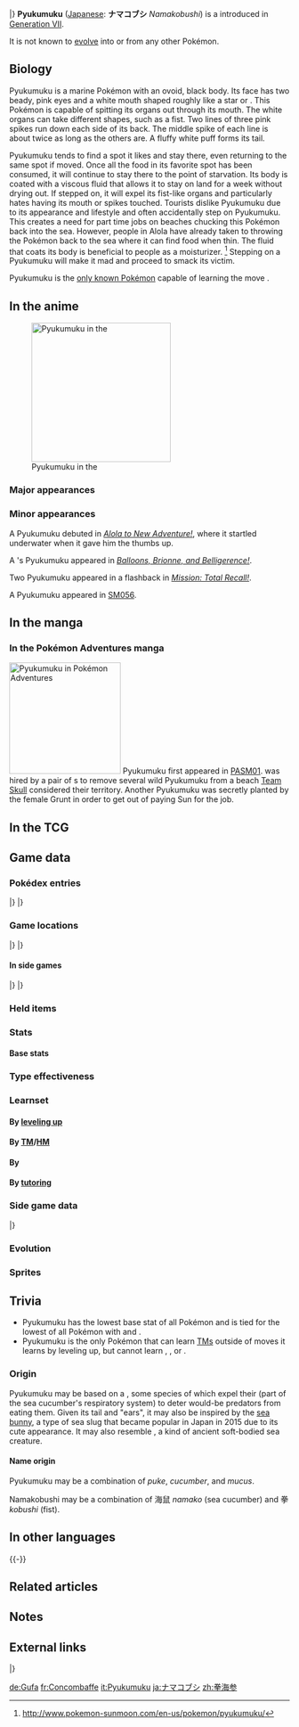 {{PokémonPrevNext/Head|type=Water}}
{{PokémonPrevNext/Pokémon|type=Water|prevnum=770|prev=Palossand|nextnum=772|next=Type: Null}}
|}
{{Pokémon Infobox
|name=Pyukumuku
|jname=ナマコブシ
|tmname=Namakobushi
|ndex=771
|type1=Water
|category=Sea Cucumber
|height-ftin=1'00"
|height-m=0.3
|weight-lbs=2.6
|weight-kg=1.2
|adex=200
|abilitylayout=2
|ability1=Innards Out
|abilityd=Unaware
|egggroupn=1
|egggroup1=Water 1
|eggcycles=15
|evtotal=2
|evsd=2
|expyield=144
|lv100exp=800,000
|gendercode=127
|color=Black
|catchrate=60
|body=02
|pokefordex=pyukumuku
|generation=7
|friendship=70
}}
'''Pyukumuku''' ([[List of Japanese Pokémon names|Japanese]]: '''ナマコブシ''' ''Namakobushi'') is a {{type|Water}} {{OBP|Pokémon|species}} introduced in [[Generation VII]].

It is not known to [[Evolution|evolve]] into or from any other Pokémon.

==Biology==
Pyukumuku is a marine Pokémon with an ovoid, black body. Its face has two beady, pink eyes and a white mouth shaped roughly like a star or {{wp|Gozan no Okuribi|Daimonji}}. This Pokémon is capable of spitting its organs out through its mouth. The white organs can take different shapes, such as a fist. Two lines of three pink spikes run down each side of its back. The middle spike of each line is about twice as long as the others are. A fluffy white puff forms its tail.

Pyukumuku tends to find a spot it likes and stay there, even returning to the same spot if moved. Once all the food in its favorite spot has been consumed, it will continue to stay there to the point of starvation. Its body is coated with a viscous fluid that allows it to stay on land for a week without drying out. If stepped on, it will expel its fist-like organs and particularly hates having its mouth or spikes touched. Tourists dislike Pyukumuku due to its appearance and lifestyle and often accidentally step on Pyukumuku. This creates a need for part time jobs on beaches chucking this Pokémon back into the sea. However, people in Alola have already taken to throwing the Pokémon back to the sea where it can find food when thin. The fluid that coats its body is beneficial to people as a moisturizer. <ref>http://www.pokemon-sunmoon.com/en-us/pokemon/pyukumuku/</ref> Stepping on a Pyukumuku will make it mad and proceed to smack its victim.

Pyukumuku is the [[signature move|only known Pokémon]] capable of learning the move {{m|Purify}}.

==In the anime==
[[File:Pyukumuku anime.png|250px|thumb|left|Pyukumuku in the {{pkmn|anime}}]]
===Major appearances===
===Minor appearances===
A {{pkmn2|wild}} Pyukumuku debuted in ''[[SM001|Alola to New Adventure!]]'', where it startled {{Ash}} underwater when it gave him the thumbs up.

A {{pkmn|Trainer}}'s Pyukumuku appeared in ''[[SM040|Balloons, Brionne, and Belligerence!]]''.

Two Pyukumuku appeared in a flashback in ''[[SM049|Mission: Total Recall!]]''.

A Pyukumuku appeared in [[SM056]].
{{clear}}

==In the manga==
===In the Pokémon Adventures manga===
[[File:Pyukumuku Adventures.png|thumb|200px|Pyukumuku in [[Pokémon Adventures]]]]
Pyukumuku first appeared in [[PASM01]]. {{adv|Sun}} was hired by a pair of {{tc|Team Skull Grunt}}s to remove several wild Pyukumuku from a beach [[Team Skull]] considered their territory. Another Pyukumuku was secretly planted by the female Grunt in order to get out of paying Sun for the job.

==In the TCG==
{{main|Pyukumuku (TCG)}}

==Game data==
===Pokédex entries===
{{Dex/Header|type=Water}}
{{Dex/NA|gen=VII}}
{{Dex/Gen|gen=VII}}
{{Dex/Entry1|v=Sun|entry=It lives in shallow seas, such as areas near a beach. It can eject its internal organs, which it uses to engulf its prey or battle enemies.}}
{{Dex/Entry1|v=Moon|entry=These Pokémon line the beaches. The sticky mucous that covers their bodies can be used to soothe sunburned skin. How convenient!}}
{{Dex/Entry1|v=Ultra Sun|entry=The tradition known as Pyukumuku chucking started from the custom of throwing Pyukumuku back into the sea after they wash onshore.}}
{{Dex/Entry1|v=Ultra Moon|entry=Its entire body is covered in its own slime. If you accidentally step on one, you'll slip, and it will get mad and smack you!}}
|}
|}
{{Dex/Footer}}

===Game locations===
{{Availability/Header|type=Water}}
{{Availability/NA|gen=VII}}
{{Availability/Gen|gen=VII}}
{{Availability/Entry2|v=Sun|v2=Moon|area={{rt|7|Alola}}, [[Hano Beach]] ({{m|Surf}}ing)<br/>[[Poké Pelago]]{{tt|*|Only begin appearing after the player reaches Ula'Ula Island}}}}
{{Availability/Entry2|v=Ultra Sun|v2=Ultra Moon|area={{rt|7|Alola}}, [[Hano Beach]] ({{m|Surf}}ing)<br/>[[Poké Pelago]]{{tt|*|Only begin appearing after the player reaches Ula'Ula Island}}}}
|}
|}
{{Availability/Footer}}

====In side games====
{{Availability/Header|type=Water}}
{{Availability/Cross}}
{{Availability/Entry1|1|v=Shuffle|color={{beauty color}}|area=Event: ''{{DL|Special Stages|The Daily Pokémon (#9)}}''}}
|}
|}
{{Availability/Footer}}

===Held items===
===Stats===
====Base stats====
{{Stats
|type=Water
|HP=55
|Attack=60
|Defense=130
|SpAtk=30
|SpDef=130
|Speed=5}}

===Type effectiveness===
{{TypeEffectiveness
|type1=Water
|Normal=100
|Fighting=100
|Flying=100
|Poison=100
|Ground=100
|Rock=100
|Bug=100
|Ghost=100
|Steel=50
|Fire=50
|Water=50
|Grass=200
|Electric=200
|Psychic=100
|Ice=50
|Dragon=100
|Dark=100
|Fairy=100}}

===Learnset===
====By [[Level|leveling up]]====
{{learnlist/levelh/7|Pyukumuku|Water|Water|7}}
{{learnlist/level7|1|Baton Pass|Normal|Status|—|—|40}}
{{learnlist/level7|1|Water Sport|Water|Status|—|—|15}}
{{learnlist/level7|1|Mud Sport|Ground|Status|—|—|15}}
{{learnlist/level7|1|Harden|Normal|Status|—|—|30}}
{{learnlist/level7|1|Bide|Normal|Physical|—|—|10}}
{{learnlist/level7|5|Helping Hand|Normal|Status|—|—|20}}
{{learnlist/level7|9|Taunt|Dark|Status|—|100|20}}
{{learnlist/level7|13|Safeguard|Normal|Status|—|—|25}}
{{learnlist/level7|17|Counter|Fighting|Physical|—|100|20}}
{{learnlist/level7|21|Purify|Poison|Status|—|—|20}}
{{learnlist/level7|25|Curse|Ghost|Status|—|—|10}}
{{learnlist/level7|29|Gastro Acid|Poison|Status|—|100|10}}
{{learnlist/level7|33|Pain Split|Normal|Status|—|—|20}}
{{learnlist/level7|37|Recover|Normal|Status|—|—|10}}
{{learnlist/level7|41|Soak|Water|Status|—|100|20}}
{{learnlist/level7|45|Toxic|Poison|Status|—|90|10}}
{{learnlist/level7|49|Memento|Dark|Status|—|100|10}}
{{learnlist/levelf/7|Pyukumuku|Water|Water|7}}

====By [[TM]]/[[HM]]====
{{learnlist/tmh/7|Pyukumuku|Water|Water|7}}
{{learnlist/tm7|TM06|Toxic|Poison|Status|—|90|10}}
{{learnlist/tm7|TM07|Hail|Ice|Status|—|—|10}}
{{learnlist/tm7|TM12|Taunt|Dark|Status|—|100|20}}
{{learnlist/tm7|TM16|Light Screen|Psychic|Status|—|—|30}}
{{learnlist/tm7|TM17|Protect|Normal|Status|—|—|10}}
{{learnlist/tm7|TM18|Rain Dance|Water|Status|—|—|5}}
{{learnlist/tm7|TM20|Safeguard|Normal|Status|—|—|25}}
{{learnlist/tm7|TM32|Double Team|Normal|Status|—|—|15}}
{{learnlist/tm7|TM33|Reflect|Psychic|Status|—|—|20}}
{{learnlist/tm7|TM44|Rest|Psychic|Status|—|—|10}}
{{learnlist/tm7|TM45|Attract|Normal|Status|—|100|15}}
{{learnlist/tm7|TM60|Quash|Dark|Status|—|100|15}}
{{learnlist/tm7|TM77|Psych Up|Normal|Status|—|—|10}}
{{learnlist/tm7|TM87|Swagger|Normal|Status|—|85|15}}
{{learnlist/tm7|TM88|Sleep Talk|Normal|Status|—|—|10}}
{{learnlist/tm7|TM90|Substitute|Normal|Status|—|—|10}}
{{learnlist/tm7|TM100|Confide|Normal|Status|—|—|20}}
{{learnlist/tmf/7|Pyukumuku|Water|Water|7}}

====By {{pkmn|breeding}}====
{{learnlist/breedh/7|Pyukumuku|Water|Water|7}}
{{learnlist/breed7|{{MSP|225|Delibird}}{{MSP|656|Froakie}}|Bestow|Normal|Status|—|—|15|*}}
{{learnlist/breed7|{{MSP|140|Kabuto}}{{MSP|141|Kabutops}}{{MSP|222|Corsola}}{{MSP|618|Stunfisk}}|Endure|Normal|Status|—|—|10}}
{{learnlist/breed7|{{MSP|618|Stunfisk}}|Spite|Ghost|Status|—|100|10|*{{sup/7|USUM}}}}
{{learnlist/breed7|{{MSP|138|Omanyte}}{{MSP|139|Omastar}}|Tickle|Normal|Status|—|100|20}}
{{learnlist/breed7|{{MSP|747|Mareanie}}{{MSP|748|Toxapex}}|Venom Drench|Poison|Status|—|100|20}}
{{learnlist/breedf/7|Pyukumuku|Water|Water|7}}

====By [[Move Tutor|tutoring]]====
{{learnlist/tutorh/7|Pyukumuku|Water|Water|7}}
{{learnlist/tutor7|Block|Normal|Status|—|—|5|||no|yes}}
{{learnlist/tutor7|Gastro Acid|Poison|Status|—|100|10|||no|yes}}
{{learnlist/tutor7|Helping Hand|Normal|Status|—|—|20|||no|yes}}
{{learnlist/tutor7|Pain Split|Normal|Status|—|—|20|||no|yes}}
{{learnlist/tutor7|Recycle|Normal|Status|—|—|10|||no|yes}}
{{learnlist/tutor7|Spite|Ghost|Status|—|100|10|||no|yes}}
{{learnlist/tutorf/7|Pyukumuku|Water|Water|7}}

===Side game data===
{{Spindata/Head|type=Water}}
{{Spindata/Shuffle|col=6|type=Water|ndex=771|num=738
|min=60
|max=105
|raisemaxlevel=5
|skill=Astonish
|skilldesc=Delays your opponent's disruptions.
}}
|}

===Evolution===
{{Evobox-1
|type1=Water
|pictype=art
|no1=771
|name1=Pyukumuku
|type1-1=Water}}

===Sprites===
{{Spritebox/Header|type=Water}}
{{Spritebox/NA|gen=VII}}
{{Spritebox/7|ndex=771}}
{{Spritebox/Footer|771|Pyukumuku}}

==Trivia==
* Pyukumuku has the lowest base {{stat|Speed}} stat of all {{type|Water}} Pokémon and is tied for the lowest of all Pokémon with {{p|Shuckle}} and {{p|Munchlax}}.
* Pyukumuku is the only Pokémon that can learn [[TM]]s outside of moves it learns by leveling up, but cannot learn {{m|Hidden Power}}, {{m|Frustration}}, or {{m|Return}}.

===Origin===
Pyukumuku may be based on a {{wp|sea cucumber}}, some species of which expel their {{wp|Cuvierian tubules}} (part of the sea cucumber's respiratory system) to deter would-be predators from eating them. Given its tail and "ears", it may also be inspired by the [[wp:Jorunna_parva|sea bunny]], a type of sea slug that became popular in Japan in 2015 due to its cute appearance. It may also resemble {{wp|Wiwaxia}}, a kind of ancient soft-bodied sea creature.

====Name origin====
Pyukumuku may be a combination of ''puke'', ''cucumber'', and ''mucus''.

Namakobushi may be a combination of 海鼠 ''namako'' (sea cucumber) and 拳 ''kobushi'' (fist).

==In other languages==
{{Other languages|type=Water|type2=Water
|ja=ナマコブシ ''Namakobushi''|jameaning=From {{tt|海鼠 ''namako''|sea cucumber}} and {{tt|拳 ''kobushi''|fist}}
|fr=Concombaffe|frmeaning=From {{tt|''concombre de mer''|sea cucumber}} and {{tt|''baffe''|smack}}
|es=Pyukumuku|esmeaning=Same as English name
|de=Gufa|demeaning=From {{tt|''Seegurke''|sea cucumber}} and {{tt|''Faust''|fist}}
|it=Pyukumuku|itmeaning=Same as English name
|ko=해무기 ''Haemugi''|komeaning=From {{tt|해삼 (海蔘) ''haesam''|sea cucumber}} and {{tt|무기 (武器) ''mugi''|weapon}}
|zh_cmn=拳海參 / 拳海参 ''Quánhǎishēn''|zh_cmnmeaning=From {{tt|拳 ''quán''|fist}} and {{tt|海參 / 海参 ''hǎishēn''|sea cucumber}}
|zh_yue=拳海參 ''Kyùhnhóisām''|zh_yuemeaning=From {{tt|拳 ''kyùhn''|fist}} and {{tt|海參 ''hóisām''|sea cucumber}}
|ru=Пьюкумуку ''P'yukumuku''|rumeaning=Transcription of English name}}
{{-}}

==Related articles==

==Notes==
<references/>

==External links==
{{PokémonPrevNext/Head|type=Water}}
{{PokémonPrevNext/Pokémon|type=Water|prevnum=770|prev=Palossand|nextnum=772|next=Type: Null}}
|}
{{Project Pokédex notice}}

[[de:Gufa]]
[[fr:Concombaffe]]
[[it:Pyukumuku]]
[[ja:ナマコブシ]]
[[zh:拳海参]]